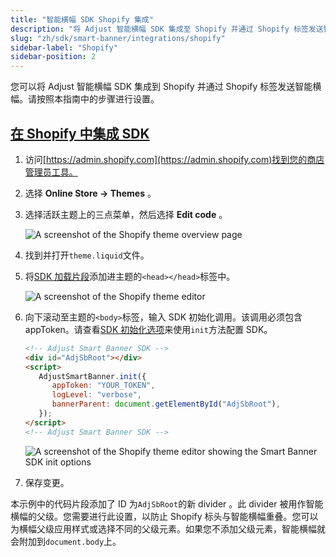 ```yaml
---
title: "智能横幅 SDK Shopify 集成"
description: "将 Adjust 智能横幅 SDK 集成至 Shopify 并通过 Shopify 标签发送智能横幅。"
slug: "zh/sdk/smart-banner/integrations/shopify"
sidebar-label: "Shopify"
sidebar-position: 2
---
```


您可以将 Adjust 智能横幅 SDK 集成到 Shopify 并通过 Shopify 标签发送智能横幅。请按照本指南中的步骤进行设置。

## [在 Shopify 中集成 SDK](integrate-the-sdk-in-shopify)

1. 访问[https://admin.shopify.com](https://admin.shopify.com)找到您的商店管理员工具。

2. 选择 **Online Store → Themes** 。

3. 选择活跃主题上的三点菜单，然后选择 **Edit code** 。

   ![A screenshot of the Shopify theme overview page](@images/smart-banner-sdk/shopify/1-overview.png)

4. 找到并打开`theme.liquid`文件。

5. 将[SDK 加载片段](/en/sdk/smart-banner#using-a-cdn)添加进主题的`<head></head>`标签中。

   ![A screenshot of the Shopify theme editor](@images/smart-banner-sdk/shopify/2-loading-snippet.png)

6. 向下滚动至主题的`<body>`标签，输入 SDK 初始化调用。该调用必须包含 appToken。请查看[SDK 初始化选项](/en/sdk/smart-banner/init-options)来使用`init`方法配置 SDK。

   ```html
   <!-- Adjust Smart Banner SDK -->
   <div id="AdjSbRoot"></div>
   <script>
      AdjustSmartBanner.init({
         appToken: "YOUR_TOKEN",
         logLevel: "verbose",
         bannerParent: document.getElementById("AdjSbRoot"),
      });
   </script>
   <!-- Adjust Smart Banner SDK -->
   ```

   ![A screenshot of the Shopify theme editor showing the Smart Banner SDK init options](@images/smart-banner-sdk/shopify/3-init-options.png)

7. 保存变更。

<Callout type="note">

本示例中的代码片段添加了 ID 为`AdjSbRoot`的新 divider 。此 divider 被用作智能横幅的父级。您需要进行此设置，以防止 Shopify 标头与智能横幅重叠。您可以为横幅父级应用样式或选择不同的父级元素。如果您不添加父级元素，智能横幅就会附加到`document.body`上。

</Callout>
